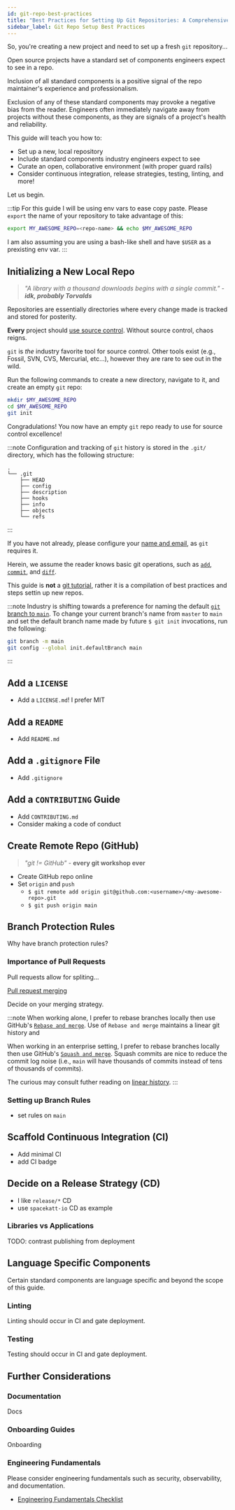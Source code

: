 ```yaml
---
id: git-repo-best-practices
title: "Best Practices for Setting Up Git Repositories: A Comprehensive Guide"
sidebar_label: Git Repo Setup Best Practices
---
```


So, you're creating a new project and need to set up a fresh `git` repository...

Open source projects have a standard set of components engineers expect to see in a repo.

Inclusion of all standard components is a positive signal of the repo maintainer's experience and professionalism.

Exclusion of any of these standard components may provoke a negative bias from the reader.
Engineers often immediately navigate away from projects without these components, as they are signals of a project's health and reliability.

This guide will teach you how to:

- Set up a new, local repository
- Include standard components industry engineers expect to see
- Curate an open, collaborative environment (with proper guard rails)
- Consider continuous integration, release strategies, testing, linting, and more!

Let us begin.

:::tip
For this guide I will be using env vars to ease copy paste.
Please `export` the name of your repository to take advantage of this:

```bash
export MY_AWESOME_REPO=<repo-name> && echo $MY_AWESOME_REPO
```

I am also assuming you are using a bash-like shell and have `$USER` as a prexisting env var.
:::

## Initializing a New Local Repo

> *"A library with a thousand downloads begins with a single commit."* - ***idk, probably Torvalds***

Repositories are essentially directories where every change made is tracked and stored for posterity.

**Every** project should [use source control](https://betterprogramming.pub/9-reasons-even-solo-developers-should-use-source-control-c4f5939e2a36).
Without source control, chaos reigns.

`git` is *the* industry favorite tool for source control.
Other tools exist (e.g., Fossil, SVN, CVS, Mercurial, etc...), however they are rare to see out in the wild.

Run the following commands to create a new directory, navigate to it, and create an empty `git` repo:

```bash
mkdir $MY_AWESOME_REPO
cd $MY_AWESOME_REPO
git init
```

Congradulations! You now have an empty `git` repo ready to use for source control excellence!

:::note
Configuration and tracking of `git` history is stored in the `.git/` directory, which has the following structure:

```
.
└── .git
    ├── HEAD
    ├── config
    ├── description
    ├── hooks
    ├── info
    ├── objects
    └── refs
```
:::

If you have not already, please configure your [name and email](https://stackoverflow.com/a/37805844/4656516), as `git` requires it.

Herein, we assume the reader knows basic git operations, such as
[`add`](https://www.atlassian.com/git/tutorials/saving-changes),
[`commit`](https://www.atlassian.com/git/tutorials/saving-changes/git-commit),
and [`diff`](https://www.atlassian.com/git/tutorials/saving-changes/git-diff).

This guide is **not** a [git tutorial](https://git-scm.com/docs/gittutorial),
rather it is a compilation of best practices and steps settin up new repos.

:::note
Industry is shifting towards a preference for naming the default [`git` branch to `main`](https://github.com/github/renaming/#readme).
To change your current branch's name from `master` to `main` and set the default branch name made by future `$ git init` invocations, run the following:

```bash
git branch -m main
git config --global init.defaultBranch main
```
:::

## Add a `LICENSE`



- Add a `LICENSE.md`! I prefer MIT

## Add a `README`

- Add `README.md`

## Add a `.gitignore` File

- Add `.gitignore`

## Add a `CONTRIBUTING` Guide

- Add `CONTRIBUTING.md`
- Consider making a code of conduct

## Create Remote Repo (GitHub)

> *"git != GitHub"* - **every git workshop ever**

- Create GitHub repo online
- Set `origin` and `push`
  - `$ git remote add origin git@github.com:<username>/<my-awesome-repo>.git`
  - `$ git push origin main`

## Branch Protection Rules

Why have branch protection rules?

### Importance of Pull Requests

Pull requests allow for spliting...

[Pull request merging](https://docs.github.com/en/pull-requests/collaborating-with-pull-requests/incorporating-changes-from-a-pull-request/merging-a-pull-request#merging-a-pull-request)

Decide on your merging strategy.

:::note
When working alone, I prefer to rebase branches locally then use GitHub's [`Rebase and merge`](https://docs.github.com/en/pull-requests/collaborating-with-pull-requests/incorporating-changes-from-a-pull-request/about-pull-request-merges#rebase-and-merge-your-commits).
Use of `Rebase and merge` maintains a linear git history and

When working in an enterprise setting, I prefer to rebase branches locally then use GitHub's [`Squash and merge`](https://docs.github.com/en/pull-requests/collaborating-with-pull-requests/incorporating-changes-from-a-pull-request/about-pull-request-merges#rebase-and-merge-your-commits).
Squash commits are nice to reduce the commit log noise (i.e., `main` will have thousands of commits instead of tens of thousands of commits).

The curious may consult futher reading on [linear history](https://dev.to/bladesensei/avoid-messy-git-history-3g26).
:::

### Setting up Branch Rules

- set rules on `main`

## Scaffold Continuous Integration (CI)

- Add minimal CI
- add CI badge

## Decide on a Release Strategy (CD)

- I like `release/*` CD
- use `spacekatt-io` CD as example

### Libraries vs Applications

TODO: contrast publishing from deployment

## Language Specific Components

Certain standard components are language specific and beyond the scope of this guide.

### Linting

Linting should occur in CI and gate deployment.

### Testing

Testing should occur in CI and gate deployment.

## Further Considerations

### Documentation

Docs

### Onboarding Guides

Onboarding

### Engineering Fundamentals

Please consider engineering fundamentals such as security, observability, and documentation.

- [Engineering Fundamentals Checklist](https://microsoft.github.io/code-with-engineering-playbook/ENG-FUNDAMENTALS-CHECKLIST/)
